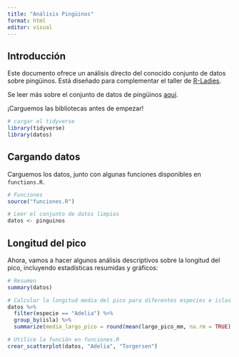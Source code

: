 ```yaml
---
title: "Análisis Pingüinos"
format: html
editor: visual
---
```


## Introducción

Este documento ofrece un análisis directo del conocido conjunto de datos sobre pingüinos. Está diseñado para complementar el taller de [R-Ladies](https://rladies.org/).

Se leer más sobre el conjunto de datos de pingüinos [aquí](https://allisonhorst.github.io/palmerpenguins/).

¡Carguemos las bibliotecas antes de empezar!

```r
# cargar el tidyverse
library(tidyverse)
library(datos)
```

## Cargando datos

Carguemos los datos, junto con algunas funciones disponibles en `functions.R`.

```r
# Funciones
source("funciones.R")

# Leer el conjunto de datos limpios
datos <- pinguinos
```

## Longitud del pico

Ahora, vamos a hacer algunos análisis descriptivos sobre la longitud del pico, incluyendo estadísticas resumidas y gráficos:

```r
# Resumen
summary(datos)

# Calcular la longitud media del pico para diferentes especies e islas usando dplyr
datos %>%
  filter(especie == "Adelia") %>%
  group_by(isla) %>%
  summarize(media_largo_pico = round(mean(largo_pico_mm, na.rm = TRUE), 2))

# Utilice la función en funciones.R
crear_scatterplot(datos, "Adelia", "Torgersen")
```
